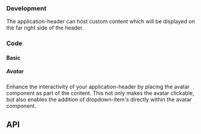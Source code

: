 

### Development

The application-header can host custom content which will be displayed on the far right side of the header.

### Code

#### Basic

<ApplicationHeaderPlayground />

##### Avatar

Enhance the interactivity of your application-header by placing the avatar component as part of the content. This not only makes the avatar clickable, but also enables the addition of dropdown-item's directly within the avatar component.

## API

<PropsApi />
